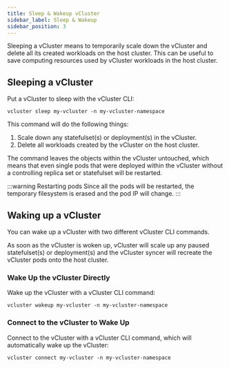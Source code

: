 ```yaml
---
title: Sleep & Wakeup vCluster
sidebar_label: Sleep & Wakeup
sidebar_position: 3
---
```


Sleeping a vCluster means to temporarily scale down the vCluster and delete all its created workloads on the host cluster. This can be useful to save computing resources used by vCluster workloads in the host cluster.

## Sleeping a vCluster

Put a vCluster to sleep with the vCluster CLI: 

```
vcluster sleep my-vcluster -n my-vcluster-namespace
```

This command will do the following things:
1. Scale down any statefulset(s) or deployment(s) in the vCluster.  
2. Delete all workloads created by the vCluster on the host cluster.

The command leaves the objects within the vCluster untouched, which means that even single pods that were deployed within the vCluster without a controlling replica set or statefulset will be restarted.

:::warning Restarting pods
Since all the pods will be restarted, the temporary filesystem is erased and the pod IP will change.
:::

## Waking up a vCluster

You can wake up a vCluster with two different vCluster CLI commands. 

As soon as the vCluster is woken up, vCluster will scale up any paused statefulset(s) or deployment(s) and the vCluster syncer will recreate the vCluster pods onto the host cluster.

### Wake Up the vCluster Directly

Wake up the vCluster with a vCluster CLI command:

```
vcluster wakeup my-vcluster -n my-vcluster-namespace
```

### Connect to the vCluster to Wake Up

Connect to the vCluster with a vCluster CLI command, which will automatically wake up the vCluster:

```
vcluster connect my-vcluster -n my-vcluster-namespace
```


